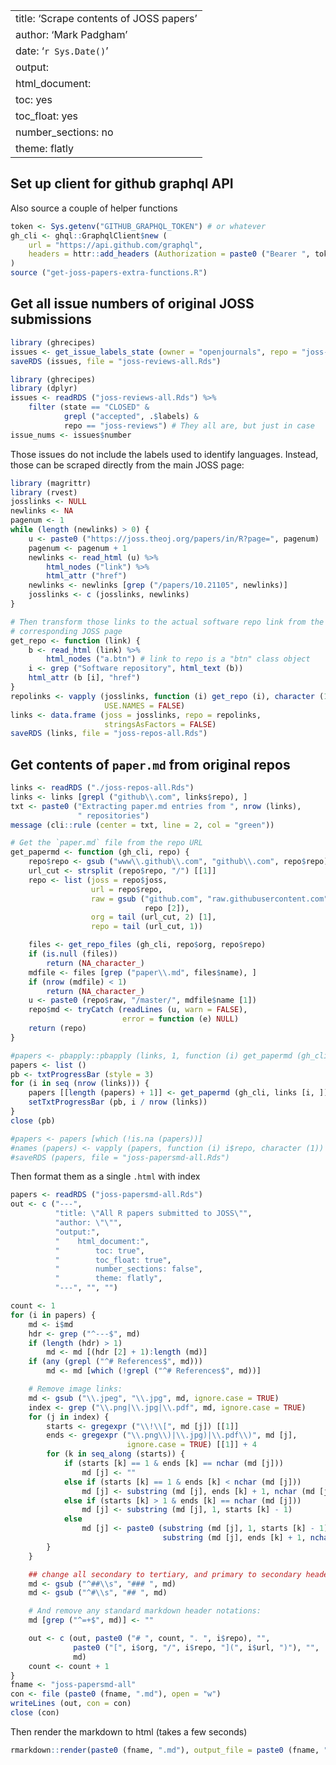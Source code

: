 
---
title: 'Scrape contents of JOSS papers'
author: 'Mark Padgham'
date: '`r Sys.Date()`'
output:
  html_document:
    toc: yes
    toc_float: yes
    number_sections: no
    theme: flatly
---

## Set up client for github graphql API

Also source a couple of helper functions
```r
token <- Sys.getenv("GITHUB_GRAPHQL_TOKEN") # or whatever
gh_cli <- ghql::GraphqlClient$new (
    url = "https://api.github.com/graphql",
    headers = httr::add_headers (Authorization = paste0 ("Bearer ", token))
)
source ("get-joss-papers-extra-functions.R")
```


## Get all issue numbers of original JOSS submissions

```r
library (ghrecipes)
issues <- get_issue_labels_state (owner = "openjournals", repo = "joss-reviews")
saveRDS (issues, file = "joss-reviews-all.Rds")
```

```r
library (ghrecipes)
library (dplyr)
issues <- readRDS ("joss-reviews-all.Rds") %>%
    filter (state == "CLOSED" &
            grepl ("accepted", .$labels) &
            repo == "joss-reviews") # They all are, but just in case
issue_nums <- issues$number
```

Those issues do not include the labels used to identify languages. Instead,
those can be scraped directly from the main JOSS page:
```r
library (magrittr)
library (rvest)
josslinks <- NULL
newlinks <- NA
pagenum <- 1
while (length (newlinks) > 0) {
    u <- paste0 ("https://joss.theoj.org/papers/in/R?page=", pagenum)
    pagenum <- pagenum + 1
    newlinks <- read_html (u) %>%
        html_nodes ("link") %>%
        html_attr ("href")
    newlinks <- newlinks [grep ("/papers/10.21105", newlinks)]
    josslinks <- c (josslinks, newlinks)
}

# Then transform those links to the actual software repo link from the
# corresponding JOSS page
get_repo <- function (link) {
    b <- read_html (link) %>%
        html_nodes ("a.btn") # link to repo is a "btn" class object
    i <- grep ("Software repository", html_text (b))
    html_attr (b [i], "href")
}
repolinks <- vapply (josslinks, function (i) get_repo (i), character (1),
                     USE.NAMES = FALSE)
links <- data.frame (joss = josslinks, repo = repolinks,
                     stringsAsFactors = FALSE)
saveRDS (links, file = "joss-repos-all.Rds")
```


## Get contents of `paper.md` from original repos


```r
links <- readRDS ("./joss-repos-all.Rds")
links <- links [grepl ("github\\.com", links$repo), ]
txt <- paste0 ("Extracting paper.md entries from ", nrow (links),
               " repositories")
message (cli::rule (center = txt, line = 2, col = "green"))

# Get the `paper.md` file from the repo URL
get_papermd <- function (gh_cli, repo) {
    repo$repo <- gsub ("www\\.github\\.com", "github\\.com", repo$repo)
    url_cut <- strsplit (repo$repo, "/") [[1]]
    repo <- list (joss = repo$joss,
                  url = repo$repo,
                  raw = gsub ("github.com", "raw.githubusercontent.com",
                              repo [2]),
                  org = tail (url_cut, 2) [1],
                  repo = tail (url_cut, 1))

    files <- get_repo_files (gh_cli, repo$org, repo$repo)
    if (is.null (files))
        return (NA_character_)
    mdfile <- files [grep ("paper\\.md", files$name), ]
    if (nrow (mdfile) < 1)
        return (NA_character_)
    u <- paste0 (repo$raw, "/master/", mdfile$name [1])
    repo$md <- tryCatch (readLines (u, warn = FALSE),
                         error = function (e) NULL)
    return (repo)
}

#papers <- pbapply::pbapply (links, 1, function (i) get_papermd (gh_cli, i))
papers <- list ()
pb <- txtProgressBar (style = 3)
for (i in seq (nrow (links))) {
    papers [[length (papers) + 1]] <- get_papermd (gh_cli, links [i, ])
    setTxtProgressBar (pb, i / nrow (links))
}
close (pb)

#papers <- papers [which (!is.na (papers))]
#names (papers) <- vapply (papers, function (i) i$repo, character (1))
#saveRDS (papers, file = "joss-papersmd-all.Rds")
```

Then format them as a single `.html` with index

```r
papers <- readRDS ("joss-papersmd-all.Rds")
out <- c ("---",
          "title: \"All R papers submitted to JOSS\"",
          "author: \"\"",
          "output:",
          "    html_document:",
          "        toc: true",
          "        toc_float: true",
          "        number_sections: false",
          "        theme: flatly",
          "---", "", "")

count <- 1
for (i in papers) {
    md <- i$md
    hdr <- grep ("^---$", md)
    if (length (hdr) > 1)
        md <- md [(hdr [2] + 1):length (md)]
    if (any (grepl ("^# References$", md)))
        md <- md [which (!grepl ("^# References$", md))]

    # Remove image links:
    md <- gsub ("\\.jpeg", "\\.jpg", md, ignore.case = TRUE)
    index <- grep ("\\.png|\\.jpg|\\.pdf", md, ignore.case = TRUE)
    for (j in index) {
        starts <- gregexpr ("\\!\\[", md [j]) [[1]]
        ends <- gregexpr ("\\.png\\)|\\.jpg)|\\.pdf\\)", md [j],
                          ignore.case = TRUE) [[1]] + 4
        for (k in seq_along (starts)) {
            if (starts [k] == 1 & ends [k] == nchar (md [j]))
                md [j] <- ""
            else if (starts [k] == 1 & ends [k] < nchar (md [j]))
                md [j] <- substring (md [j], ends [k] + 1, nchar (md [j]))
            else if (starts [k] > 1 & ends [k] == nchar (md [j]))
                md [j] <- substring (md [j], 1, starts [k] - 1)
            else
                md [j] <- paste0 (substring (md [j], 1, starts [k] - 1), " ",
                                  substring (md [j], ends [k] + 1, nchar (md [j])))
        }
    }

    ## change all secondary to tertiary, and primary to secondary headers
    md <- gsub ("^##\\s", "### ", md)
    md <- gsub ("^#\\s", "## ", md)

    # And remove any standard markdown header notations:
    md [grep ("^=+$", md)] <- ""

    out <- c (out, paste0 ("# ", count, ". ", i$repo), "",
              paste0 ("[", i$org, "/", i$repo, "](", i$url, ")"), "",
              md)
    count <- count + 1
}
fname <- "joss-papersmd-all"
con <- file (paste0 (fname, ".md"), open = "w")
writeLines (out, con = con)
close (con)
```

Then render the markdown to html (takes a few seconds)
```r
rmarkdown::render(paste0 (fname, ".md"), output_file = paste0 (fname, ".html"))
```




